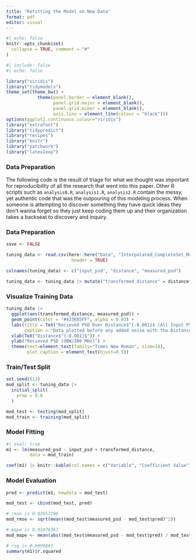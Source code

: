 ```yaml
---
title: "Refitting the Model on New Data"
format: pdf
editor: visual
---
```


```r
#| echo: false
knitr::opts_chunk$set(
  collapse = TRUE, comment = "#"
)
```

```r
#| include: false
#| echo: false

library("viridis")
library("tidymodels") 
theme_set(theme_bw() + 
            theme(panel.border = element_blank(), 
                  panel.grid.major = element_blank(),
                  panel.grid.minor = element_blank(), 
                  axis.line = element_line(colour = "black")))
options(ggplot2.continuous.colour="viridis")
library("extrafont")
library("tidypredict")
library("recipes")
library("knitr")
library("patchwork")
library("latex2exp")
```

### Data Preparation

The following code is the result of triage for what we thought was important for reproducibility of all the research that went into this paper. Other R scripts such as `analysis0.R`, `analysis1.R`, `analysis2.R` contain the messy, yet authentic code that was the outpouring of this modeling process. When someone is attempting to discover something they have quick ideas they don’t wanna forget so they just keep coding them up and their organization takes a backseat to discovery and inquiry.

### Data Preparation

```r
save <- FALSE

tuning_data <- read.csv(here::here("Data", "Interpolated_CompleteSet_May11_FlightData.csv"),
                         header = TRUE)

colnames(tuning_data) <- c("input_psd", "distance", "measured_psd")

tuning_data <- tuning_data |> mutate("transformed_distance" = distance^(-1/1000))
```

### Visualize Training Data
```r
tuning_data |> 
  ggplot(aes(transformed_distance, measured_psd)) +
  geom_point(color = "#433E85FF", alpha = 0.03) +
  labs(title = TeX("Recieved PSD Over Distance$^{-0.001}$ (All Input PSD)"),
       caption = "Data plotted before any added noise with the Distance variable transformed.") +
  xlab(TeX("Distance$^{-0.001}$")) +
  ylab("Recieved PSD (dBW/200 MHz)") +
  theme(text=element_text(family="Times New Roman", size=14),
        plot.caption = element_text(hjust=0.5))
```

### Train/Test Split
```r
set.seed(613)
mod_split <- tuning_data |> 
  initial_split(
    prop = 0.8
  )

mod_test <- testing(mod_split)
mod_train <- training(mod_split)
```

### Model Fitting
```r
#| eval: true
m1 <- lm(measured_psd ~ input_psd + transformed_distance, 
         data = mod_train)

coef(m1) |> knitr::kable(col.names = c("Variable", "Coefficient Value"))
```

### Model Evaluation
```r
pred <- predict(m1, newdata = mod_test)

mod_test <- cbind(mod_test, pred)

# rmse is 0.03657296
mod_rmse <- sqrt(mean((mod_test$measured_psd - mod_test$pred)^2))

# mape is 0.01076367
mod_mape <- mean(abs((mod_test$measured_psd - mod_test$pred) / mod_test$measured_psd)) * 100

# rsq is 0.9999801
summary(m1)$r.squared
```

